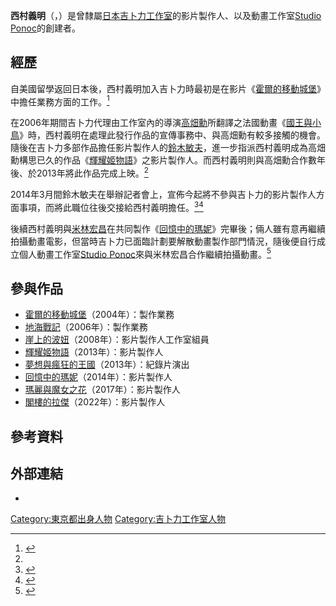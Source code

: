 {{noteTA
|G1=Ghibli
}}
{{Infobox ACG creator
|name= 西村義明
|job= 動畫影片製作人
|romaji= Nishimura Yoshiaki
|sex= 男
|date of birth= {{Birth date|1977|9|25}}
|place of birth= [[東京都|東京都]]
|date of death=
|place of death=
|nationality= {{JPN}}
|subordinate= [[Studio_Ponoc|Studio Ponoc]]
|past= [[吉卜力工作室|吉卜力工作室]]
}}
{{Japanese
|japanese=西村 義明
|kana=にしむら よしあき
|romaji=Nishimura Yoshiaki
}}

'''西村義明'''（{{lang-ja|西村義明}}，{{bd|1977年|9月25日|||Nishimura Yoshiaki}}）是曾隸屬[[日本|日本]][[吉卜力工作室|吉卜力工作室]]的影片製作人、以及動畫工作室[[Studio_Ponoc|Studio Ponoc]]的創建者。

== 經歷 ==
自美國留學返回日本後，西村義明加入吉卜力時最初是在影片《[[霍爾的移動城堡|霍爾的移動城堡]]》中擔任業務方面的工作。<ref name="Page90">{{cite book |script-title=ja:かぐや姫の物語 ビジュアルガイド  |date=2013年11月22日 |publisher=[[角川書店|角川書店]] |isbn=978-404-110568-9 |page=90頁 |accessdate=2014年5月16日 }}</ref>

在2006年期間吉卜力代理由工作室內的導演[[高畑勳|高畑勳]]所翻譯之法國動畫《[[國王與小鳥|國王與小鳥]]》時，西村義明在處理此發行作品的宣傳事務中、與高畑勳有較多接觸的機會。隨後在吉卜力多部作品擔任影片製作人的[[鈴木敏夫|鈴木敏夫]]，進一步指派西村義明成為高畑勳構思已久的作品《[[輝耀姬物語|輝耀姬物語]]》之影片製作人。而西村義明則與高畑勳合作數年後、於2013年將此作品完成上映。<ref name="Page90"/>

2014年3月間鈴木敏夫在舉辦記者會上，宣佈今起將不參與吉卜力的影片製作人方面事項，而將此職位往後交接給西村義明擔任。<ref>{{cite web |url=http://www.cinematoday.jp/page/N0061288 |script-title=ja:ジブリ鈴木敏夫、“勇退”の真相語る「落合監督がうらやましかった」 |publisher=Cinema Today |date=2014年3月10日 |accessdate=2014年5年16日 |archive-date=2016年3月4日 |archive-url=https://web.archive.org/web/20160304090744/http://www.cinematoday.jp/page/N0061288 |dead-url=no }}</ref><ref>{{cite web |url=http://www.cinemacafe.net/article/2014/03/22/22429.html |script-title=ja:ジブリ新時代を担う“西村義明”ってどんな人？　『かぐや姫の物語』＆新作をプロデュース |publisher=Cinema Cafe |author=Ryo Uchida |date=2014年3月22日 |accessdate=2014年5年16日 |archive-date=2021年2月5日 |archive-url=https://web.archive.org/web/20210205022300/https://www.cinemacafe.net/article/2014/03/22/22429.html |dead-url=no }}</ref>

後續西村義明與[[米林宏昌|米林宏昌]]在共同製作《[[回憶中的瑪妮|回憶中的瑪妮]]》完畢後；倆人雖有意再繼續拍攝動畫電影，但當時吉卜力已面臨計劃要解散動畫製作部門情況，隨後便自行成立個人動畫工作室[[Studio_Ponoc|Studio Ponoc]]來與米林宏昌合作繼續拍攝動畫。<ref>{{cite web |url=http://www.cinematoday.jp/page/N0088351 |script-title=ja:ジブリの血を受け継ぐ新作アニメに宮崎駿、高畑勲、鈴木敏夫の反応は？ |work=Cinema Today |date=2016年12月15日 |accessdate=2016年12月31日 |archive-date=2017年1月1日 |archive-url=https://web.archive.org/web/20170101002011/http://www.cinematoday.jp/page/N0088351 |dead-url=no }}</ref>

== 參與作品==
*[[霍爾的移動城堡|霍爾的移動城堡]]（2004年）：製作業務
*[[地海戰記|地海戰記]]（2006年）：製作業務
*[[崖上的波妞|崖上的波妞]]（2008年）：影片製作人工作室組員
*[[輝耀姬物語|輝耀姬物語]]（2013年）：影片製作人
*[[夢想與瘋狂的王國|夢想與瘋狂的王國]]（2013年）：紀錄片演出
*[[回憶中的瑪妮|回憶中的瑪妮]]（2014年）：影片製作人
*[[瑪麗與魔女之花|瑪麗與魔女之花]]（2017年）：影片製作人
*[[閣樓的拉傑|閣樓的拉傑]]（2022年）：影片製作人

== 參考資料 ==
{{reflist}}

== 外部連結 ==
*{{imdb name|id=2052679|name=西村義明}}
{{Authority control}}

{{DEFAULTSORT:Nishimura Yoshiaki}}
[[Category:東京都出身人物|Category:東京都出身人物]]
[[Category:吉卜力工作室人物|Category:吉卜力工作室人物]]